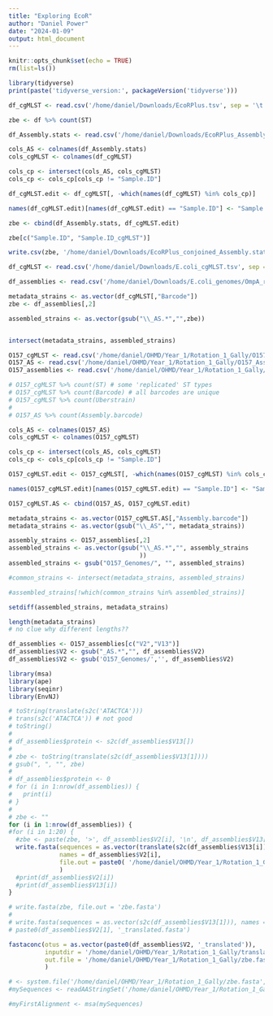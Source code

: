 ```yaml
---
title: "Exploring EcoR"
author: "Daniel Power"
date: "2024-01-09"
output: html_document
---
```


```r
knitr::opts_chunk$set(echo = TRUE)
rm(list=ls())

library(tidyverse)
print(paste('tidyverse_version:', packageVersion('tidyverse')))
```


```r
df_cgMLST <- read.csv('/home/daniel/Downloads/EcoRPlus.tsv', sep = '\t', header = TRUE)

zbe <- df %>% count(ST) 

df_Assembly.stats <- read.csv('/home/daniel/Downloads/EcoRPlus_Assembly.stats.tsv', sep = '\t', header = TRUE)

cols_AS <- colnames(df_Assembly.stats)
cols_cgMLST <- colnames(df_cgMLST)

cols_cp <- intersect(cols_AS, cols_cgMLST)
cols_cp <- cols_cp[cols_cp != "Sample.ID"]

df_cgMLST.edit <- df_cgMLST[, -which(names(df_cgMLST) %in% cols_cp)]

names(df_cgMLST.edit)[names(df_cgMLST.edit) == "Sample.ID"] <- "Sample.ID_cgMLST"

zbe <- cbind(df_Assembly.stats, df_cgMLST.edit)

zbe[c("Sample.ID", "Sample.ID_cgMLST")]

write.csv(zbe, '/home/daniel/Downloads/EcoRPlus_conjoined_Assembly.stats_cgMLST.tsv', sep = '\t')
```
```r
df_cgMLST <- read.csv('/home/daniel/Downloads/E.coli_cgMLST.tsv', sep = '\t', header = TRUE)

df_assemblies <- read.csv('/home/daniel/Downloads/E.coli_genomes/OmpA_results.tsv', sep = '\t', header = FALSE)

metadata_strains <- as.vector(df_cgMLST[,"Barcode"])
zbe <- df_assemblies[,2]

assembled_strains <- as.vector(gsub("\\_AS.*","",zbe))


intersect(metadata_strains, assembled_strains)
```


```r
O157_cgMLST <- read.csv('/home/daniel/OHMD/Year_1/Rotation_1_Gally/O157_cgMLST.tsv', sep = '\t', header = TRUE)
O157_AS <- read.csv('/home/daniel/OHMD/Year_1/Rotation_1_Gally/O157_Assembly.stats.tsv', sep = '\t', header = TRUE)
O157_assemblies <- read.csv('/home/daniel/OHMD/Year_1/Rotation_1_Gally/OmpA_O157_results.tsv', sep = '\t', header = FALSE)

# O157_cgMLST %>% count(ST) # some 'replicated' ST types
# O157_cgMLST %>% count(Barcode) # all barcodes are unique
# O157_cgMLST %>% count(Uberstrain) 
# 
# O157_AS %>% count(Assembly.barcode)
```
```r
cols_AS <- colnames(O157_AS)
cols_cgMLST <- colnames(O157_cgMLST)

cols_cp <- intersect(cols_AS, cols_cgMLST)
cols_cp <- cols_cp[cols_cp != "Sample.ID"]

O157_cgMLST.edit <- O157_cgMLST[, -which(names(O157_cgMLST) %in% cols_cp)]

names(O157_cgMLST.edit)[names(O157_cgMLST.edit) == "Sample.ID"] <- "Sample.ID_cgMLST"

O157_cgMLST.AS <- cbind(O157_AS, O157_cgMLST.edit)
```

```r
metadata_strains <- as.vector(O157_cgMLST.AS[,"Assembly.barcode"])
metadata_strains <- as.vector(gsub("\\_AS","", metadata_strains))

assembly_strains <- O157_assemblies[,2]
assembled_strains <- as.vector(gsub("\\_AS.*","", assembly_strains
                                    ))
assembled_strains <- gsub("O157_Genomes/", "", assembled_strains)

#common_strains <- intersect(metadata_strains, assembled_strains)

#assembled_strains[!which(common_strains %in% assembled_strains)]

setdiff(assembled_strains, metadata_strains)

length(metadata_strains)
# no clue why different lengths??
```

```r
df_assemblies <- O157_assemblies[c("V2","V13")]
df_assemblies$V2 <- gsub("_AS.*","", df_assemblies$V2)
df_assemblies$V2 <- gsub('O157_Genomes/','', df_assemblies$V2)
```

```r
library(msa)
library(ape)
library(seqinr)
library(EnvNJ)

# toString(translate(s2c('ATACTCA')))
# trans(s2c('ATACTCA')) # not good
# toString()
# 
# df_assemblies$protein <- s2c(df_assemblies$V13[])
# 
# zbe <- toString(translate(s2c(df_assemblies$V13[1])))
# gsub(", ", "", zbe)
# 
# df_assemblies$protein <- 0
# for (i in 1:nrow(df_assemblies)) {
#   print(i)
# }
# 
# zbe <- ""
for (i in 1:nrow(df_assemblies)) {
#for (i in 1:20) {
  #zbe <- paste(zbe, '>', df_assemblies$V2[i], '\n', df_assemblies$V13[i], '\n')
  write.fasta(sequences = as.vector(translate(s2c(df_assemblies$V13[i]))), 
              names = df_assemblies$V2[i], 
              file.out = paste0( '/home/daniel/OHMD/Year_1/Rotation_1_Gally/translated_FASTAs/', df_assemblies$V2[i], '_translated.fasta')
              )
  #print(df_assemblies$V2[i])
  #print(df_assemblies$V13[i])
}

# write.fasta(zbe, file.out = 'zbe.fasta')
# 
# write.fasta(sequences = as.vector(s2c(df_assemblies$V13[1])), names = df_assemblies$V2[1], file.out = paste0(df_assemblies$V2[1], '_translated.fasta'))
# paste0(df_assemblies$V2[1], '_translated.fasta')

fastaconc(otus = as.vector(paste0(df_assemblies$V2, '_translated')), 
          inputdir = '/home/daniel/OHMD/Year_1/Rotation_1_Gally/translated_FASTAs', 
          out.file = '/home/daniel/OHMD/Year_1/Rotation_1_Gally/zbe.fasta'
          )

# <- system.file('/home/daniel/OHMD/Year_1/Rotation_1_Gally/zbe.fasta', package="msa")
#mySequences <- readAAStringSet('/home/daniel/OHMD/Year_1/Rotation_1_Gally/zbe.fasta')

#myFirstAlignment <- msa(mySequences)

```

